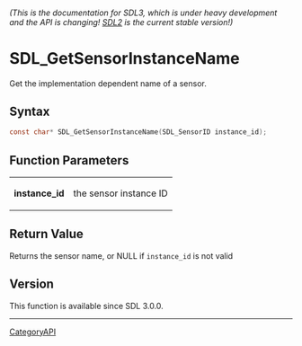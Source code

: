 ====== (This is the documentation for SDL3, which is under heavy development and the API is changing! [https://wiki.libsdl.org/ SDL2] is the current stable version!) ======
= SDL_GetSensorInstanceName =

Get the implementation dependent name of a sensor.

== Syntax ==

<syntaxhighlight lang='c'>
const char* SDL_GetSensorInstanceName(SDL_SensorID instance_id);
</syntaxhighlight>

== Function Parameters ==

{|
|'''instance_id'''
|the sensor instance ID
|}

== Return Value ==

Returns the sensor name, or NULL if <code>instance_id</code> is not valid

== Version ==

This function is available since SDL 3.0.0.

----
[[CategoryAPI]]


